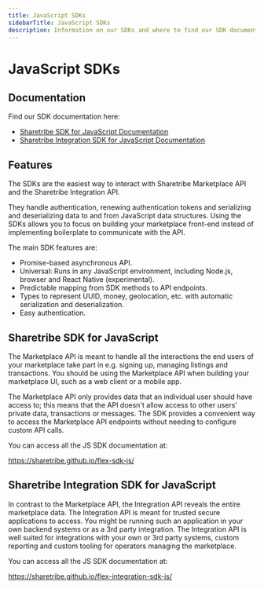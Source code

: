 ```yaml
---
title: JavaScript SDKs
sidebarTitle: JavaScript SDKs
description: Information on our SDKs and where to find our SDK documentation
---
```


# JavaScript SDKs

## Documentation

Find our SDK documentation here:

- [Sharetribe SDK for JavaScript Documentation](https://sharetribe.github.io/flex-sdk-js/)
- [Sharetribe Integration SDK for JavaScript Documentation](https://sharetribe.github.io/flex-integration-sdk-js/)

## Features

The SDKs are the easiest way to interact with Sharetribe Marketplace API
and the Sharetribe Integration API.

They handle authentication, renewing authentication tokens and
serializing and deserializing data to and from JavaScript data
structures. Using the SDKs allows you to focus on building your
marketplace front-end instead of implementing boilerplate to communicate
with the API.

The main SDK features are:

- Promise-based asynchronous API.
- Universal: Runs in any JavaScript environment, including Node.js,
  browser and React Native (experimental).
- Predictable mapping from SDK methods to API endpoints.
- Types to represent UUID, money, geolocation, etc. with automatic
  serialization and deserialization.
- Easy authentication.

## Sharetribe SDK for JavaScript

The Marketplace API is meant to handle all the interactions the end
users of your marketplace take part in e.g. signing up, managing
listings and transactions. You should be using the Marketplace API when
building your marketplace UI, such as a web client or a mobile app.

The Marketplace API only provides data that an individual user should
have access to; this means that the API doesn't allow access to other
users' private data, transactions or messages. The SDK provides a
convenient way to access the Marketplace API endpoints without needing
to configure custom API calls.

You can access all the JS SDK documentation at:

https://sharetribe.github.io/flex-sdk-js/

## Sharetribe Integration SDK for JavaScript

In contrast to the Marketplace API, the Integration API reveals the
entire marketplace data. The Integration API is meant for trusted secure
applications to access. You might be running such an application in your
own backend systems or as a 3rd party integration. The Integration API
is well suited for integrations with your own or 3rd party systems,
custom reporting and custom tooling for operators managing the
marketplace.

You can access all the JS SDK documentation at:

https://sharetribe.github.io/flex-integration-sdk-js/
